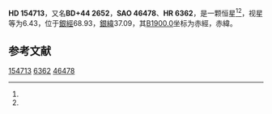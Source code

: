 {{Starbox begin
| name = HD 154713
}}
{{Starbox observe
| epoch = [[J2000.0|J2000.0]]
| constell = {{星座名待查}}<ref name=SIMBAD>{{cite web
 | url=http://simbad.u-strasbg.fr/simbad/sim-id?Ident=HR+6362
 | title=Pulsating variable Star
 | publisher=Centre de Données astronomiques de Strasbourg
 | work=SIMBAD
 | accessdate=2012-07-13
 | archive-date=2016-03-17
 | archive-url=https://web.archive.org/web/20160317012322/http://simbad.u-strasbg.fr/simbad/sim-id?Ident=HR+6362
 | dead-url=no
 }}</ref><ref name=DATA>{{cite web
 | url=http://vizier.u-strasbg.fr/viz-bin/VizieR-5?-out.add=.&-source=5050&-corr=PK=HR&-out.max=9999&HR=6362
 | title=VizieR Detailed Page
 | accessdate=2012-07-13
 | archive-date=2016-03-04
 | archive-url=https://web.archive.org/web/20160304235820/http://vizier.u-strasbg.fr/viz-bin/VizieR-5?-out.add=.&-source=5050&-corr=PK=HR&-out.max=9999&HR=6362
 | dead-url=no
 }}</ref>
| 星官 = 
| ra = {{RA|17|5|5}}<ref name=SIMBAD /><ref name=DATA />
| dec = {{DEC|+43|48|44}}<ref name=SIMBAD /><ref name=DATA />
| appmag_v = 6.43<ref name=SIMBAD /><ref name=DATA />
}}
{{Starbox character
| class = A3IV<ref name=SIMBAD /><ref name=DATA />
| b-v = 0.09<ref name=SIMBAD /><ref name=DATA />
| u-b = 0.16<ref name=SIMBAD /><ref name=DATA />
| r-i = <ref name=SIMBAD /><ref name=DATA />
| variable = 
}}
{{Starbox astrometry
| radial_v = 0.16
| prop_mo_ra = -9
| parallax = 
| p_error = 
}}
{{Starbox catalog
| names =BD+44 2652，[[SAO星表|SAO]] 46478，[[HD星表|HD]] 154713，[[HR星表|HR]] 6362}}
{{Starbox reference |Simbad=HR+6362}}
{{Starbox end}}

'''HD 154713'''，又名'''BD+44 2652'''，'''SAO 46478'''、'''HR 6362'''，是一颗恒星<ref name=SIMBAD /><ref name=DATA />，视星等为6.43，位于[[銀道座標系|銀經]]68.93，[[銀道座標系|銀緯]]37.09，其[[B1900.0|B1900.0]]坐标为赤經{{RA|17|2|2.1}}，赤緯{{DEC|+43|37.09|53}}。

== 参考文献 ==
{{reflist}}

{{star-stub}}

[[Category:HD和HDE天體|154713]]
[[Category:HR天體|6362]]
[[Category:SAO天體|46478]]